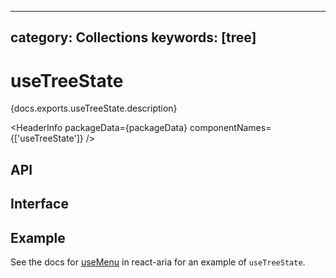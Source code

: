 <!-- Copyright 2020 Adobe. All rights reserved.
This file is licensed to you under the Apache License, Version 2.0 (the "License");
you may not use this file except in compliance with the License. You may obtain a copy
of the License at http://www.apache.org/licenses/LICENSE-2.0
Unless required by applicable law or agreed to in writing, software distributed under
the License is distributed on an "AS IS" BASIS, WITHOUT WARRANTIES OR REPRESENTATIONS
OF ANY KIND, either express or implied. See the License for the specific language
governing permissions and limitations under the License. -->



---
category: Collections
keywords: [tree]
---

# useTreeState

<p>{docs.exports.useTreeState.description}</p>

<HeaderInfo
  packageData={packageData}
  componentNames={['useTreeState']} />

## API

<FunctionAPI function={docs.exports.useTreeState} links={docs.links} />

## Interface

<ClassAPI links={docs.links} class={docs.links[docs.exports.useTreeState.return.base.id]} />

## Example

See the docs for [useMenu](/react-aria/useMenu.html) in react-aria for an example of `useTreeState`.
